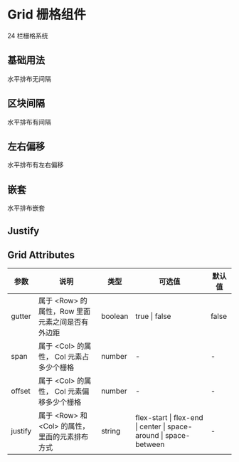 # Grid 栅格组件

24 栏栅格系统

## 基础用法

水平排布无间隔


<DemoBase />

## 区块间隔

水平排布有间隔


<DemoBlock />

## 左右偏移

水平排布有左右偏移


<Demooffset />

## 嵌套

水平排布嵌套


<DemoNest />

## Justify


<DemoJustify />

## Grid Attributes

| 参数    | 说明                                                   | 类型    | 可选值                                                            | 默认值 |
| ------- | ------------------------------------------------------ | ------- | ----------------------------------------------------------------- | ------ |
| gutter  | 属于 &#60;Row> 的属性，Row 里面元素之间是否有外边距    | boolean | true \| false                                                     | false  |
| span    | 属于 &#60;Col> 的属性， Col 元素占多少个栅格           | number  | -                                                                 | -      |
| offset  | 属于 &#60;Col> 的属性， Col 元素偏移多少个栅格         | number  | -                                                                 | -      |
| justify | 属于 &#60;Row> 和 &#60;Col> 的属性，里面的元素排布方式 | string  | flex-start \| flex-end \| center \| space-around \| space-between | -      |
